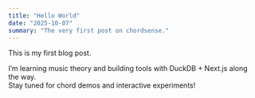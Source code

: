 ```yaml
---
title: "Hello World"
date: "2025-10-07"
summary: "The very first post on chordsense."
---
```


This is my first blog post.  

I’m learning music theory and building tools with DuckDB + Next.js along the way.  
Stay tuned for chord demos and interactive experiments!
